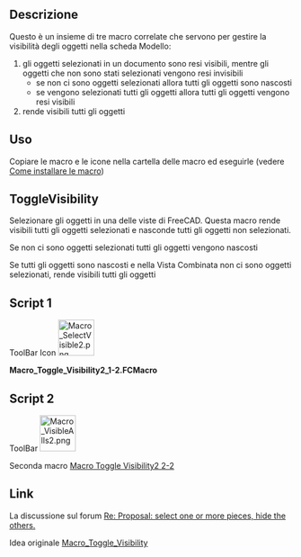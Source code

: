 <languages/>
<div class="mw-translate-fuzzy">
{{Macro/it
|Name=Toggle Visibility2 1-2
|Translate=Commuta visibilità
|Icon=Macro SelectVisible2.png
|Description={{ColoredParagraph|DarkRed|Yellow|Questa macro lavora con '''Macro Toggle Visibility2 2-2'''}}<br/>Nasconde tutti gli oggetti selezionati.
|Author=openfablab
|Version=00.02b
|Date=2017-07-27
|FCVersion=All
|Download=[https://www.freecadweb.org/wiki/images/d/d7/Macro_SelectVisible2.png ToolBar Icon]
|SeeAlso=[[Macro_Toggle_Visibility2_2-2/it|Macro Toggle Visibility2 2-2]]<br/>[[Macro_Toggle_Visibility/it|Macro_Toggle_Visibility]]
}}
</div>

==Descrizione==
{{ColoredText|Questa macro lavora con [[Macro_Toggle_Visibility2_2-2/it|Macro Toggle Visibility2 2-2]]}}

Questo è un insieme di tre macro correlate che servono per gestire la visibilità degli oggetti nella scheda Modello:
# gli oggetti selezionati in un documento sono resi visibili, mentre gli oggetti che non sono stati selezionati vengono resi invisibili
#* se non ci sono oggetti selezionati allora tutti gli oggetti sono nascosti
#* se vengono selezionati tutti gli oggetti allora tutti gli oggetti vengono resi visibili
# rende visibili tutti gli oggetti

==Uso==
Copiare le macro e le icone nella cartella delle macro ed eseguirle (vedere [[How to install macros/it|Come installare le macro]])

==ToggleVisibility==
Selezionare gli oggetti in una delle viste di FreeCAD. Questa macro rende visibili tutti gli oggetti selezionati e nasconde tutti gli oggetti non selezionati.

Se non ci sono oggetti selezionati tutti gli oggetti vengono nascosti 

Se tutti gli oggetti sono nascosti e nella Vista Combinata non ci sono oggetti selezionati, rende visibili tutti gli oggetti

==Script 1==

ToolBar Icon [[File:Macro_SelectVisible2.png|64px]]

'''Macro_Toggle_Visibility2_1-2.FCMacro'''

{{MacroCode|code=

import FreeCAD
# "Macro_Toggle_Visibility2_1-2" associate with "Macro_Toggle_Visibility2_2-2"
__title__="Macro_Toggle_Visibility2_1-2"
__author__ = "openfablab"
__url__     = "https://freecad.org/index-fr.html"
__version__ = "00.02b"
__date__    = "27/07/2017"
FreeCAD.actual=[]
try: 
    compt = 0
    for ShapeNameObj in FreeCAD.ActiveDocument.Objects:                                   # list alls objet for test if alls hidden
        if (FreeCADGui.ActiveDocument.getObject(ShapeNameObj.Name).Visibility == False) and (Gui.Selection.isSelected(ShapeNameObj) == False):
            compt += 1                                                                    # if hidden : compt += 1
            #print "False : ",ShapeNameObj.Name
        elif Gui.Selection.isSelected(ShapeNameObj) == False:
            FreeCAD.actual.append(ShapeNameObj.Name)
            #print "Actual : ",ShapeNameObj.Name
    if compt == len(FreeCAD.ActiveDocument.Objects):                                      # if (compt = Alls objects hidden) then Visibility = True
        for ShapeNameObj in FreeCAD.ActiveDocument.Objects:
            FreeCADGui.ActiveDocument.getObject(ShapeNameObj.Name).Visibility = True      # Visibility = True
            #print "True  : ",ShapeNameObj.Name
        compt = 0
    else :
        for ShapeNameObj in FreeCAD.ActiveDocument.Objects:                               # hidde objects not selecteds
            if Gui.Selection.isSelected(ShapeNameObj) == False:
                FreeCADGui.ActiveDocument.getObject(ShapeNameObj.Name).Visibility = False # if objects is not selected then Visibility = False (Hidden)
                #print "False : ",ShapeNameObj.Name
            else:
                FreeCADGui.ActiveDocument.getObject(ShapeNameObj.Name).Visibility = True  # if objects are hidden and selected then Visibility = True and hidden alls objects visibles
                #print "True  : ",ShapeNameObj.Name
except Exception:
    None }}

==Script 2==

ToolBar [[Image:Macro_VisibleAlls2.png|64px]]

Seconda macro [[Macro_Toggle_Visibility2_2-2/it|Macro Toggle Visibility2 2-2]]

<div class="mw-translate-fuzzy">
==Link==
La discussione sul forum [https://forum.freecadweb.org/viewtopic.php?f=8&t=13152&start=10#p184056 Re: Proposal: select one or more pieces, hide the others.]
</div>

<div class="mw-translate-fuzzy">
Idea originale [https://www.freecadweb.org/wiki/index.php?title=Macro_Toggle_Visibility Macro_Toggle_Visibility]
</div>